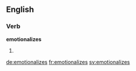 
==English==

===Verb===
'''emotionalizes'''

# {{third-person singular of|emotionalize}}

[[de:emotionalizes]]
[[fr:emotionalizes]]
[[sv:emotionalizes]]